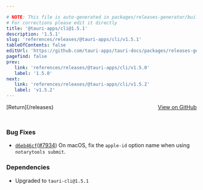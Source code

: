 ```yaml
---

# NOTE: This file is auto-generated in packages/releases-generator/build.ts
# For corrections please edit it directly
title: '@tauri-apps/cli@1.5.1'
description: '1.5.1'
slug: 'references/releases/@tauri-apps/cli/v1.5.1'
tableOfContents: false
editUrl: 'https://github.com/tauri-apps/tauri-docs/packages/releases-generator/build.ts'
pagefind: false
prev:
   link: 'references/releases/@tauri-apps/cli/v1.5.0'
   label: '1.5.0'
next:
   link: 'references/releases/@tauri-apps/cli/v1.5.2'
   label: 'v1.5.2'
---
```


			

<ReleaseSidebar slug="references/releases/@tauri-apps/cli"  packageName="@tauri-apps/cli" />

<div style="margin-bottom:3rem; display: flex; justify-content: space-between; align-items: center"><span>[Return](/releases)</span><span><a href="https://github.com/tauri-apps/tauri/releases/tag/@tauri-apps/cli-v1.5.1">View on GitHub</a></span></div>

### Bug Fixes

- [`d6eb46cf`](https://www.github.com/tauri-apps/tauri/commit/d6eb46cf1116d147121f6b6db9d390b5e2fb238d)([#7934](https://www.github.com/tauri-apps/tauri/pull/7934)) On macOS, fix the `apple-id` option name when using `notarytools submit`.

### Dependencies

- Upgraded to `tauri-cli@1.5.1`


